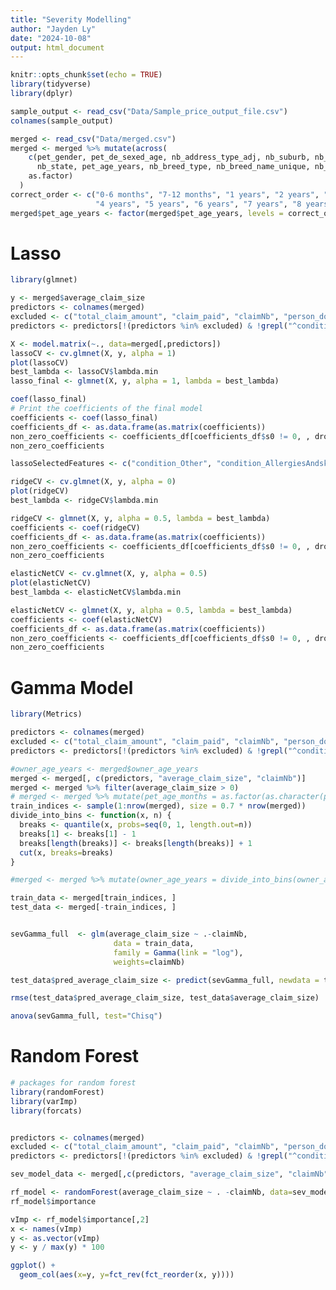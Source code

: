 ---
title: "Severity Modelling"
author: "Jayden Ly"
date: "2024-10-08"
output: html_document
---

```{r setup, include=FALSE}
knitr::opts_chunk$set(echo = TRUE)
library(tidyverse)
library(dplyr)
```

```{r}

sample_output <- read_csv("Data/Sample_price_output_file.csv")
colnames(sample_output)

merged <- read_csv("Data/merged.csv")
merged <- merged %>% mutate(across(
    c(pet_gender, pet_de_sexed_age, nb_address_type_adj, nb_suburb, nb_postcode,
      nb_state, pet_age_years, nb_breed_type, nb_breed_name_unique, nb_breed_trait, pet_is_switcher, breed, breed_group),
    as.factor)
  )
correct_order <- c("0-6 months", "7-12 months", "1 years", "2 years", "3 years", 
                   "4 years", "5 years", "6 years", "7 years", "8 years", "9 years")
merged$pet_age_years <- factor(merged$pet_age_years, levels = correct_order, ordered = TRUE)

```

# Lasso

```{r}
library(glmnet)

y <- merged$average_claim_size
predictors <- colnames(merged)
excluded <- c("total_claim_amount", "claim_paid", "claimNb", "person_dob", "exposure_id", "average_claim_size", "pet_de_sexed", "nb_policy_first_inception_date", "nb_postcode", "nb_suburb", "nb_breed_type", "nb_breed_name_unique",  "nb_breed_name_unique_concat", "lead_date_day", "quote_date", "quote_time_group", "max_tenure", "UW_Date", "breed", "nb_breed_trait")
predictors <- predictors[!(predictors %in% excluded) & !grepl("^condition", predictors)]

X <- model.matrix(~., data=merged[,predictors])
lassoCV <- cv.glmnet(X, y, alpha = 1)
plot(lassoCV)
best_lambda <- lassoCV$lambda.min
lasso_final <- glmnet(X, y, alpha = 1, lambda = best_lambda)

coef(lasso_final)
# Print the coefficients of the final model
coefficients <- coef(lasso_final)
coefficients_df <- as.data.frame(as.matrix(coefficients))
non_zero_coefficients <- coefficients_df[coefficients_df$s0 != 0, , drop = FALSE]
non_zero_coefficients

lassoSelectedFeatures <- c("condition_Other", "condition_AllergiesAndskin", "condition_EyesAndears", "condition_Ingestion", "condition_Dental", "condition_BehavioralIssues", "pet_de_sexed", "nb_excess", "claimNb", "nb_breed_trait")

```

```{r}
ridgeCV <- cv.glmnet(X, y, alpha = 0)
plot(ridgeCV)
best_lambda <- ridgeCV$lambda.min

ridgeCV <- glmnet(X, y, alpha = 0.5, lambda = best_lambda)
coefficients <- coef(ridgeCV)
coefficients_df <- as.data.frame(as.matrix(coefficients))
non_zero_coefficients <- coefficients_df[coefficients_df$s0 != 0, , drop = FALSE]
non_zero_coefficients
```

```{r}
elasticNetCV <- cv.glmnet(X, y, alpha = 0.5)
plot(elasticNetCV)
best_lambda <- elasticNetCV$lambda.min

elasticNetCV <- glmnet(X, y, alpha = 0.5, lambda = best_lambda)
coefficients <- coef(elasticNetCV)
coefficients_df <- as.data.frame(as.matrix(coefficients))
non_zero_coefficients <- coefficients_df[coefficients_df$s0 != 0, , drop = FALSE]
non_zero_coefficients

```

# Gamma Model

```{r}
library(Metrics)

predictors <- colnames(merged)
excluded <- c("total_claim_amount", "claim_paid", "claimNb", "person_dob", "exposure_id", "average_claim_size", "nb_policy_first_inception_date", "nb_postcode", "nb_suburb", "nb_breed_type", "nb_breed_name_unique",  "nb_breed_name_unique_concat", "lead_date_day", "quote_date", "quote_time_group", "max_tenure", "UW_Date", "breed", "nb_breed_trait", "pet_age_years", "nb_state")
predictors <- predictors[!(predictors %in% excluded) & !grepl("^condition", predictors)]

#owner_age_years <- merged$owner_age_years
merged <- merged[, c(predictors, "average_claim_size", "claimNb")]
merged <- merged %>% filter(average_claim_size > 0)
# merged <- merged %>% mutate(pet_age_months = as.factor(as.character(pet_age_months)))
train_indices <- sample(1:nrow(merged), size = 0.7 * nrow(merged))
divide_into_bins <- function(x, n) {
  breaks <- quantile(x, probs=seq(0, 1, length.out=n))
  breaks[1] <- breaks[1] - 1
  breaks[length(breaks)] <- breaks[length(breaks)] + 1
  cut(x, breaks=breaks)
}

#merged <- merged %>% mutate(owner_age_years = divide_into_bins(owner_age_years, 3))

train_data <- merged[train_indices, ]
test_data <- merged[-train_indices, ]


sevGamma_full  <- glm(average_claim_size ~ .-claimNb,
                       data = train_data,
                       family = Gamma(link = "log"),
                       weights=claimNb)

test_data$pred_average_claim_size <- predict(sevGamma_full, newdata = test_data, type = "response")

rmse(test_data$pred_average_claim_size, test_data$average_claim_size)

anova(sevGamma_full, test="Chisq")
```

# Random Forest

```{r}
# packages for random forest
library(randomForest)
library(varImp)
library(forcats)


predictors <- colnames(merged)
excluded <- c("total_claim_amount", "claim_paid", "claimNb", "person_dob", "exposure_id", "average_claim_size", "pet_de_sexed", "nb_policy_first_inception_date", "nb_postcode", "nb_suburb", "nb_breed_type", "nb_breed_name_unique",  "nb_breed_name_unique_concat", "lead_date_day", "quote_date", "quote_time_group", "max_tenure", "UW_Date", "breed", "nb_breed_trait", "total_earned_units")
predictors <- predictors[!(predictors %in% excluded) & !grepl("^condition", predictors)]

sev_model_data <- merged[,c(predictors, "average_claim_size", "claimNb")] %>%   filter(average_claim_size > 0)

rf_model <- randomForest(average_claim_size ~ . -claimNb, data=sev_model_data, importance=TRUE)
rf_model$importance

vImp <- rf_model$importance[,2]
x <- names(vImp)
y <- as.vector(vImp)
y <- y / max(y) * 100

ggplot() +
  geom_col(aes(x=y, y=fct_rev(fct_reorder(x, y))))
```
